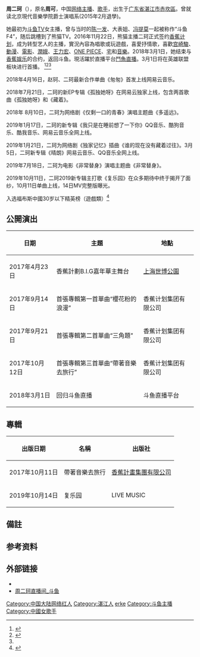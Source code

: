 {{编修}}
{{藝人
| 姓名 = 周二珂
| 類型 = 女藝人
| 羅馬拼音 = Zhou Er Ke
| 暱稱 = 二珂
| 英文名 = Chloe
| 國籍 = {{PRC}}
| 民族 = [[漢族|漢族]]
| 籍貫 = 
| 出生日期 = {{Birth date and age|1995|1|6}}
| 出生地 = {{CHN}}[[广东省|广东省]][[湛江市|湛江市]][[赤坎區|赤坎區]]
| 職業 = [[實況主播|實況主播]]、[[歌手|歌手]]，游戏主播
| 語言 = [[標準漢語|標準漢語]]、[[粵語|粵語]]、[[湛江話|湛江話]]
| 演奏樂器 = 歌唱
| 經紀公司 = 
| 教育程度 = 中专
| 代表作 = * '''翻唱歌曲'''
走在冷風中<ref>{{cite web|url=https://www.youtube.com/watch?v=C9h88KTBlY0|title=周二珂 走在冷風中|publisher=|access-date=2017-09-19|archive-date=2020-12-15|archive-url=https://web.archive.org/web/20201215053300/https://www.youtube.com/watch?v=C9h88KTBlY0|dead-url=no}}</ref><br>匆匆那年<ref>{{Cite web |url=https://www.youtube.com/watch?v=lKo4kIF7UdU |title=周二珂 匆匆那年M/V |accessdate=2017-04-04 |archive-date=2020-03-02 |archive-url=https://web.archive.org/web/20200302004953/https://www.youtube.com/watch?v=lKo4kIF7UdU |dead-url=no }}</ref><br>告白氣球<ref>{{Cite web |url=https://www.youtube.com/watch?v=enFGhIcD1d8 |title=告白氣球-周杰倫(周二珂 cover) |access-date=2017-04-04 |archive-date=2020-11-03 |archive-url=https://web.archive.org/web/20201103160906/https://www.youtube.com/watch?v=enFGhIcD1d8 |dead-url=no }}</ref><br>櫻花粉的浪漫<ref>{{cite web|url=https://www.youtube.com/watch?v=W_X-JNJe5wI|title=周二珂 櫻花粉的浪漫|publisher=}}</ref><br>周二珂首張專輯《帶著音樂去旅行》<ref>{{Cite web |url=https://www.youtube.com/watch?v=GPDNKJwACKA |title=周二珂 三角題 |accessdate=2017-09-25 |archive-date=2020-11-23 |archive-url=https://web.archive.org/web/20201123041000/https://www.youtube.com/watch?v=GPDNKJwACKA |dead-url=no }}</ref><br>周二珂合辑及资料<ref name="#1">{{cite web|url=https://www.youtube.com/playlist?list=PLGOboBhq0KsD2Lcxwc3KAOZhY17_RrSrg|title=周二珂Chloe 合輯 - YouTube|website=www.youtube.com|access-date=2017-09-19|archive-date=2019-11-04|archive-url=https://web.archive.org/web/20191104024324/https://www.youtube.com/playlist?list=PLGOboBhq0KsD2Lcxwc3KAOZhY17_RrSrg|dead-url=no}}</ref><br>
| 網站 = {{Sinaweibo|1910672761|}}
| module = {{Infobox online streamer|child=yes
|platform1=[[熊猫直播|熊猫直播]]
|platform_date1=2016年11月-2018年3月
|platform2=[[斗鱼_(网站)|斗鱼]]
|platform_date2=2018年3月至今
|current_platform = 斗鱼
|channel_name=78622
|channel_display_name =二珂
|type=唱歌
|followers=461万
|follower_date=2021年9月
}}
}}
'''周二珂'''（{{bd|1995年|1月6日||}}），原名'''周可'''，中国[[网络主播|网络主播]]、[[歌手|歌手]]，出生于[[广东省|广东省]][[湛江市|湛江市]][[赤坎區|赤坎區]]。曾就读北京現代音樂學院爵士演唱系(2015年2月退學)。

她最初为[[斗鱼TV|斗鱼TV]]女主播，曾与当时的[[陈一发|陈一发]]、大表姐、[[冯提莫|冯提莫]]一起被称作“斗鱼F4”，随后跳槽到了熊猫TV。2016年11月22日，熊猫主播二珂正式签约[[香蕉计划|香蕉计划]]，成为转型艺人的主播，實況內容為唱歌或玩遊戲，喜愛抒情歌，喜歡[[宫崎駿|宫崎駿]]、[[動漫|動漫]]、[[電影|電影]]、[[潤娥|潤娥]]、[[王力宏|王力宏]]、[[ONE_PIECE|ONE PIECE]]、[[宅|宅]]和[[音樂|音樂]]。2018年3月1日，她结束与[[香蕉娱乐|香蕉娱乐]]的合约，返回斗鱼。現活躍於直播平台[[鬥魚直播|鬥魚直播]]。3月1日将在英雄联盟板块进行首播。<!--<ref>{{cite web|url=https://www.facebook.com/pages/category/Musician-Band/zhou.er.ke/about/|title=周二珂|website=www.facebook.com}}</ref>--><ref>{{cite news|url=http://hi.people.com.cn/n2/2017/0109/c231179-29572279.html|title=甜美网红二珂签约王思聪旗下 从斗鱼出名|date=2017-01-09|publisher=人民网|accessdate=2017-04-04|agency=北京晨报|archive-date=2017-05-11|archive-url=https://web.archive.org/web/20170511131015/http://hi.people.com.cn/n2/2017/0109/c231179-29572279.html|dead-url=no}}</ref><ref>{{cite news|url=http://ent.cri.cn/20170109/8bd2e521-6d3c-3b41-865c-9f2722aee3c0.html|title=王思聪“后宫”新宠周二珂出道 首次公开亮相|date=2017-01-09|accessdate=2017-04-04|agency=国际在线娱乐|archive-date=2019-07-25|archive-url=https://web.archive.org/web/20190725152856/http://ent.cri.cn/20170109/8bd2e521-6d3c-3b41-865c-9f2722aee3c0.html|dead-url=no}}</ref><ref name="#1"/>

2018年4月16日，赵钶、二珂最新合作单曲《匆匆》首发上线网易云音乐。

2018年7月21日，二珂的新EP专辑《孤独她呀》在网易云独家上线，包含两首歌曲《孤独她呀》和《藏着》。

2018年 8月10日，二珂为网络剧《仅剩一口的青春》演唱主题曲《多遥远》。

2019年1月17日，二珂的新专辑《我只是在睡前想了一下你》QQ音乐、酷狗音乐、酷我音乐、网易云音乐全网上线。

2019年1月21日，二珂为网络剧《独家记忆》插曲《谁的现在没有藏着过往》。3月5日，二珂新专辑《晴朗》网易云音乐、QQ音乐全网上线。

2019年7月18日，二珂为电影《非常替身》演唱主题曲《非常替身》。

2019年10月11日，二珂2019新专辑主打歌《复乐园》在众多期待中终于揭开了面纱，10月11日单曲上线，14日MV完整版曝光。

入选福布斯中國30岁以下精英榜（遊戲類）<ref>{{Cite web |url=http://www.forbeschina.com/entrepreneur/44597 |title=存档副本 |accessdate=2020-06-15 |archive-date=2020-04-03 |archive-url=https://web.archive.org/web/20200403111614/http://www.forbeschina.com/entrepreneur/44597 |dead-url=no }}</ref>

== 公開演出 ==
{| class="wikitable sortable"
|-
! 日期 !! 主題!! 地點
|-
| 2017年4月23日 || 香蕉計劃B.I.G嘉年華主舞台 || [[上海世博公園|上海世博公園]]
|-
|2017年9月14日
|首張專輯第一首單曲“櫻花粉的浪漫”
|香蕉计划集团有限公司
|-
|2017年9月21日
|首張專輯第二首單曲“三角題”
|香蕉计划集团有限公司
|-
|2017年10月12日
|首張專輯第三首單曲“帶著音樂去旅行”
|香蕉计划集团有限公司
|-
|2018年3月1日
|回归斗鱼直播
|斗鱼直播平台
|}

== 專輯 ==
{| class="wikitable sortable"
|-
! 出版日期 !! 名稱!! 出版社
|-
|2017年10月11日 || 帶著音樂去旅行 || [[上海香蕉计划文化发展有限公司|香蕉計畫集團有限公司]]
|-
|2019年10月14日
|复乐园
|LIVE MUSIC
|}

== 備註 ==
{{noteFoot}}

== 参考资料 ==
{{reflist}}

== 外部链接 ==
* {{Sinaweibo|1910672761}}
*[https://www.douyu.com/78622 周二珂直播间_斗鱼] {{Wayback|url=https://www.douyu.com/78622 |date=20220307115818 }}

[[Category:中国大陆网络红人|Category:中国大陆网络红人]]
[[Category:湛江人|Category:湛江人]]
[[Category:周姓|erke]]
[[Category:斗鱼主播|Category:斗鱼主播]]
[[Category:中國女歌手|Category:中國女歌手]]